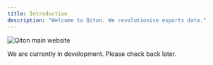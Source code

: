 ```yaml
---
title: Introduction
description: "Welcome to Qiton. We revolutionise esports data."
---
```


<img
  src="/images/qiton.png"
  alt="Qiton main website"
/>

We are currently in development. Please check back later.
